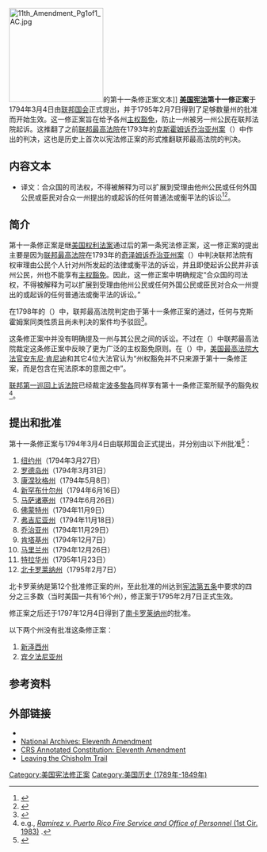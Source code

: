 {{noteTA
|G1=USState
}}
{{US Constitution article series}}
[[Image:11th_Amendment_Pg1of1_AC.jpg|190px]]的第十一条修正案文本]]
'''[[美国宪法|美国宪法]]第十一修正案'''于1794年3月4日由[[联邦国会|联邦国会]]正式提出，并于1795年2月7日得到了足够数量州的批准而开始生效。这一修正案旨在给予各州[[主权豁免|主权豁免]]，防止一州被另一州公民在联邦法院起诉。这推翻了之前[[联邦最高法院|联邦最高法院]]在1793年的[[克斯霍姆诉乔治亚州案|克斯霍姆诉乔治亚州案]]（{{ussc|2|419|1793}}）中作出的判决，这也是历史上首次以宪法修正案的形式推翻联邦最高法院的判决。

==内容文本==
{{quote|The Judicial power of the United States shall not be construed to extend to any suit in law or equity, commenced or prosecuted against one of the United States by Citizens of another State, or by Citizens or Subjects of any Foreign State.}}
*译文：合众国的司法权，不得被解释为可以扩展到受理由他州公民或任何外国公民或臣民对合众一州提出的或起诉的任何普通法或衡平法的诉讼<ref>{{cite book |title=美国宪政历程：影响美国的25个司法大案 |author1=任东来 |author2=陈伟 |author3=白雪峰 |author4=Charles J. McClain |author5=Laurene Wu McClain |publisher=中国法制出版社 |isbn=7-80182-138-6 |page=572|date=2004年1月}}</ref><ref>{{cite book |author=李道揆 |title=美国政府和政治（下册） |publisher=商务印书馆 |year=1999 |pages=775-799}}</ref>。

==简介==
{{see also|主权豁免}}
第十一条修正案是继[[美国权利法案|美国权利法案]]通过后的第一条宪法修正案，这一修正案的提出主要是因为[[联邦最高法院|联邦最高法院]]在1793年的[[奇泽姆诉乔治亚州案|奇泽姆诉乔治亚州案]]（{{ussc|2|419|1793}}）中判决联邦法院有权审理由公民个人针对州所发起的法律或衡平法的诉讼，并且即使起诉公民并非该州公民，州也不能享有[[主权豁免|主权豁免]]。因此，这一修正案中明确规定“合众国的司法权，不得被解释为可以扩展到受理由他州公民或任何外国公民或臣民对合众一州提出的或起诉的任何普通法或衡平法的诉讼。”

在1798年的{{link-en|霍林沃斯诉弗吉尼亚州案|Hollingsworth v. Virginia}}（{{ussc|3|378|1798}}）中，联邦最高法院判定由于第十一条修正案的通过，任何与克斯霍姆案同类性质且尚未判决的案件均予驳回<ref>{{Cite web |url=http://caselaw.lp.findlaw.com/scripts/getcase.pl?navby=case&court=us&vol=3&invol=378 |title=Opinion of the Court in ''Hollingsworth v. Virginia'' |access-date=2013-04-19 |archive-date=2012-10-24 |archive-url=https://web.archive.org/web/20121024224920/http://caselaw.lp.findlaw.com/scripts/getcase.pl?navby=case&court=us&vol=3&invol=378 |dead-url=no }}</ref>。

这条修正案中并没有明确提及一州与其公民之间的诉讼。不过在{{link-en|汉斯诉路易斯安纳州案|Hans v. Louisiana}}（{{ussc|134|1|1890}}）中联邦最高法院裁定这条修正案中反映了更为广泛的主权豁免原则。在{{link-en|艾尔登诉缅因州案|Alden v. Maine}}（{{ussc|527|706|1999}}）中，[[美国最高法院大法官|美国最高法院大法官]][[安东尼·肯尼迪|安东尼·肯尼迪]]和其它4位大法官认为“州权豁免并不只来源于第十一条修正案，而是包含在宪法原本的意图之中”。

[[联邦第一巡回上诉法院|联邦第一巡回上诉法院]]已经裁定[[波多黎各|波多黎各]]同样享有第十一条修正案所赋予的豁免权<ref>e.g., [http://law.justia.com/cases/federal/appellate-courts/F2/715/694/404809/ ''Ramirez v. Puerto Rico Fire Service and Office of Personnel'' (1st Cir. 1983)] {{Wayback|url=http://law.justia.com/cases/federal/appellate-courts/F2/715/694/404809/ |date=20120105164317 }}.</ref>。

==提出和批准==
第十一条修正案与1794年3月4日由联邦国会正式提出，并分别由以下州批准<ref>{{cite web|url=http://www.usconstitution.net/constamrat.html|title=Ratification of Constitutional Amendments|accessdate=February 24, 2007|last=Mount|first=Steve|date=January 2007|archive-date=2013-01-21|archive-url=https://www.webcitation.org/6Dpco4kXa?url=http://www.usconstitution.net/constamrat.html|dead-url=no}}</ref>：
# [[纽约州|纽约州]]（1794年3月27日）
# [[罗德岛州|罗德岛州]]（1794年3月31日）
# [[康涅狄格州|康涅狄格州]]（1794年5月8日）
# [[新罕布什尔州|新罕布什尔州]]（1794年6月16日）
# [[马萨诸塞州|马萨诸塞州]]（1794年6月26日）
# [[佛蒙特州|佛蒙特州]]（1794年11月9日）
# [[弗吉尼亚州|弗吉尼亚州]]（1794年11月18日）
# [[乔治亚州|乔治亚州]]（1794年11月29日）
# [[肯塔基州|肯塔基州]]（1794年12月7日）
# [[马里兰州|马里兰州]]（1794年12月26日）
# [[特拉华州|特拉华州]]（1795年1月23日）
# [[北卡罗莱纳州|北卡罗莱纳州]]（1795年2月7日）

北卡罗莱纳是第12个批准修正案的州，至此批准的州达到[[美利坚合众国宪法第五条|宪法第五条]]中要求的四分之三多数（当时美国一共有16个州），修正案于1795年2月7日正式生效。

修正案之后还于1797年12月4日得到了[[南卡罗莱纳州|南卡罗莱纳州]]的批准。

以下两个州没有批准这条修正案：
# [[新泽西州|新泽西州]]
# [[宾夕法尼亚州|宾夕法尼亚州]]

==参考资料==
{{Reflist|2}}

== 外部链接 ==
*{{Cite journal|last=Clark|first=Bradford R.|year=2010|title=The Eleventh Amendment and the Nature of the Union|journal=[[Harvard_Law_Review|Harvard Law Review]]|volume=123|issue=8|pages=1817–1918|url=http://www.harvardlawreview.org/media/pdf/vol123_clark.pdf|deadurl=yes|archiveurl=https://web.archive.org/web/20130115084547/http://www.harvardlawreview.org/media/pdf/vol123_clark.pdf|archivedate=2013-01-15}}
*[http://www.archives.gov/exhibits/charters/constitution_amendments_11-27.html#11 National Archives: Eleventh Amendment] {{Wayback|url=http://www.archives.gov/exhibits/charters/constitution_amendments_11-27.html#11 |date=20161009201001 }}
*[http://www.law.cornell.edu/anncon/html/amdt11toc_user.html CRS Annotated Constitution: Eleventh Amendment] {{Wayback|url=http://www.law.cornell.edu/anncon/html/amdt11toc_user.html |date=20161010094712 }}
*[https://web.archive.org/web/20150427094445/http://papers.ssrn.com/sol3/papers.cfm?abstract_id=1147764 Leaving the Chisholm Trail]

{{美国宪法|state=collapsed}}

{{Authority control}}
[[Category:美国宪法修正案|Category:美国宪法修正案]]
[[Category:美国历史_(1789年-1849年)|Category:美国历史 (1789年-1849年)]]